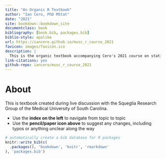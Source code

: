 ```yaml
--- 
title: "An Organic R Textbook"
author: "Ian Cero, PhD MStat"
date: "2021"
site: bookdown::bookdown_site
documentclass: book
bibliography: [book.bib, packages.bib]
biblio-style: apalike
url: https://iancero.github.io/musc_r_course_2021
favicon: images/favicon.ico
description: |
  This is the organic textbook accompanying Cero's 2021 course on statistical programming with R
link-citations: yes
github-repo: iancero/musc_r_course_2021
---
```


# About

This is textbook created during live discussion with the Squeglia Research Group of the Medical University of South Carolina. 

- Use the **index on the left** to navigate from topic to topic
- Use the **pencil/paper icon above** to suggest any changes, including typos or anything unclear along the way



```r
# automatically create a bib database for R packages
knitr::write_bib(c(
  .packages(), 'bookdown', 'knitr', 'rmarkdown'
), 'packages.bib')
```
